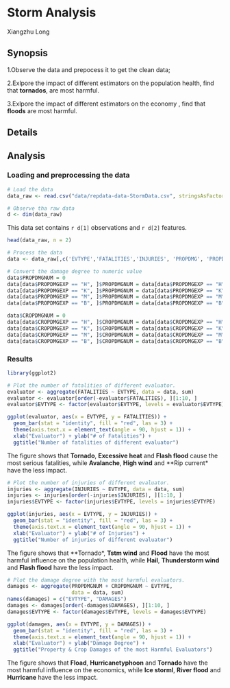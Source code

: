 # Storm Analysis

Xiangzhu Long

## Synopsis

1.Observe the data and prepocess it to get the clean data;

2.Exlpore the impact of different estimators on the population health, find that **tornados**, are most harmful.

3.Exlpore the impact of different estimators on the economy , find that **floods** are most harmful.


## Details

##  Analysis
### Loading and preprocessing the data

```r
# Load the data 
data_raw <- read.csv("data/repdata-data-StormData.csv", stringsAsFactors = FALSE)

# Observe tha raw data
d <- dim(data_raw)
```
This data set contains `r d[1]` observations and `r d[2]` features.

```r
head(data_raw, n = 2)

# Process the data
data <- data_raw[,c('EVTYPE','FATALITIES','INJURIES', 'PROPDMG', 'PROPDMGEXP', 'CROPDMG', 'CROPDMGEXP')]

# Convert the damage degree to numeric value
data$PROPDMGNUM = 0
data[data$PROPDMGEXP == "H", ]$PROPDMGNUM = data[data$PROPDMGEXP == "H", ]$PROPDMG * 10^2
data[data$PROPDMGEXP == "K", ]$PROPDMGNUM = data[data$PROPDMGEXP == "K", ]$PROPDMG * 10^3
data[data$PROPDMGEXP == "M", ]$PROPDMGNUM = data[data$PROPDMGEXP == "M", ]$PROPDMG * 10^6
data[data$PROPDMGEXP == "B", ]$PROPDMGNUM = data[data$PROPDMGEXP == "B", ]$PROPDMG * 10^9

data$CROPDMGNUM = 0
data[data$CROPDMGEXP == "H", ]$CROPDMGNUM = data[data$CROPDMGEXP == "H", ]$CROPDMG * 10^2
data[data$CROPDMGEXP == "K", ]$CROPDMGNUM = data[data$CROPDMGEXP == "K", ]$CROPDMG * 10^3 
data[data$CROPDMGEXP == "M", ]$CROPDMGNUM = data[data$CROPDMGEXP == "M", ]$CROPDMG * 10^6
data[data$CROPDMGEXP == "B", ]$CROPDMGNUM = data[data$CROPDMGEXP == "B", ]$CROPDMG * 10^9
```

### Results
```r
library(ggplot2)
```

```r
# Plot the number of fatalities of different evaluator.
evaluator <- aggregate(FATALITIES ~ EVTYPE, data = data, sum)
evaluator <- evaluator[order(-evaluator$FATALITIES), ][1:10, ]
evaluator$EVTYPE <- factor(evaluator$EVTYPE, levels = evaluator$EVTYPE)

ggplot(evaluator, aes(x = EVTYPE, y = FATALITIES)) + 
  geom_bar(stat = "identity", fill = "red", las = 3) + 
  theme(axis.text.x = element_text(angle = 90, hjust = 1)) + 
  xlab("Evaluator") + ylab("# of Fatalities") +
  ggtitle("Number of fatalities of different evaluator")
```
The figure shows that **Tornado**, **Excessive heat** and **Flash flood** cause the most serious fatalities, while **Avalanche**, **High wind** and **Rip current* have the less impact.


```r
# Plot the number of injuries of different evaluator.
injuries <- aggregate(INJURIES ~ EVTYPE, data = data, sum)
injuries <- injuries[order(-injuries$INJURIES), ][1:10, ]
injuries$EVTYPE <- factor(injuries$EVTYPE, levels = injuries$EVTYPE)

ggplot(injuries, aes(x = EVTYPE, y = INJURIES)) + 
  geom_bar(stat = "identity", fill = "red", las = 3) + 
  theme(axis.text.x = element_text(angle = 90, hjust = 1)) + 
  xlab("Evaluator") + ylab("# of Injuries") +
  ggtitle("Number of injuries of different evaluator")
```
The figure shows that **Tornado*, **Tstm wind** and **Flood** have the most harmful influence on the population health, while **Hail**, **Thunderstorm wind** and **Flash flood** have the less impact.


```r
# Plot the damage degree with the most harmful evaluators.
damages <- aggregate(PROPDMGNUM + CROPDMGNUM ~ EVTYPE,
                     data = data, sum)
names(damages) = c("EVTYPE", "DAMAGES")
damages <- damages[order(-damages$DAMAGES), ][1:10, ]
damages$EVTYPE <- factor(damages$EVTYPE, levels = damages$EVTYPE)

ggplot(damages, aes(x = EVTYPE, y = DAMAGES)) + 
  geom_bar(stat = "identity", fill = "red", las = 3) + 
  theme(axis.text.x = element_text(angle = 90, hjust = 1)) + 
  xlab("Evaluator") + ylab("Damage Degree") +
  ggtitle("Property & Crop Damages of the most Harmful Evaluators")
```
The figure shows that **Fload**, **Hurricanetyphoon** and **Tornado** have the most harmful influence on the economics, while **Ice storml**, **River flood** and **Hurricane** have the less impact.

